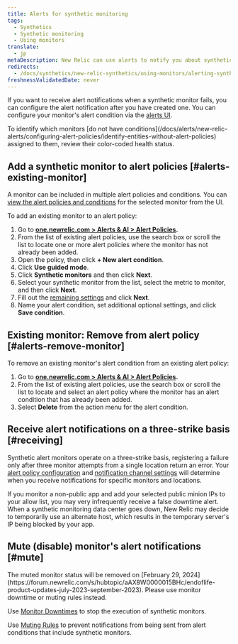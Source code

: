 ```yaml
---
title: Alerts for synthetic monitoring
tags:
  - Synthetics
  - Synthetic monitoring
  - Using monitors
translate:
  - jp
metaDescription: New Relic can use alerts to notify you about synthetic monitors's failures.
redirects:
  - /docs/synthetics/new-relic-synthetics/using-monitors/alerting-synthetics
freshnessValidatedDate: never
---
```


If you want to receive alert notifications when a synthetic monitor fails, you can configure the alert notification after you have created one. You can configure your monitor's alert condition via the [alerts UI](/docs/alerts-applied-intelligence/new-relic-alerts/alert-policies/create-edit-or-find-alert-policy/).

<Callout variant="tip">
  To identify which monitors [do not have conditions](/docs/alerts/new-relic-alerts/configuring-alert-policies/identify-entities-without-alert-policies) assigned to them, review their color-coded health status.
</Callout>

## Add a synthetic monitor to alert policies [#alerts-existing-monitor]

A monitor can be included in multiple alert policies and conditions. You can [view the alert policies and conditions](/docs/synthetics/new-relic-synthetics/using-monitors/view-monitors-alert-policies-conditions) for the selected monitor from the <InlinePopover type="alerts" /> UI.

To add an existing monitor to an alert policy:

1. Go to **[one.newrelic.com > Alerts & AI > Alert Policies](https://one.newrelic.com/alerts-ai/condition-builder/policy-list).**
2. From the list of existing alert policies, use the search box or scroll the list to locate one or more alert policies where the monitor has not already been added.
3. Open the policy, then click **+ New alert condition**.
4. Click **Use guided mode**. 
5. Click **Synthetic monitors** and then click **Next**.
6. Select your synthetic monitor from the list, select the metric to monitor, and then click **Next**. 
7. Fill out the [remaining settings](/docs/alerts-applied-intelligence/new-relic-alerts/alert-conditions/create-nrql-alert-conditions/#query-order) and click **Next**.
8. Name your alert condition, set additional optional settings, and click **Save condition**. 

## Existing monitor: Remove from alert policy [#alerts-remove-monitor]

To remove an existing monitor's alert condition from an existing alert policy:

1. Go to **[one.newrelic.com > Alerts & AI > Alert Policies](https://one.newrelic.com/alerts-ai/condition-builder/policy-list).**
2. From the list of existing alert policies, use the search box or scroll the list to locate and select an alert policy where the monitor has an alert condition that has already been added.
3. Select **Delete** from the action menu for the alert condition.

## Receive alert notifications on a three-strike basis [#receiving]

Synthetic alert monitors operate on a three-strike basis, registering a failure only after three monitor attempts from a single location return an error. Your [alert policy configuration](/docs/alerts/new-relic-alerts-beta/configuring-alert-policies/alert-policy-workflow) and [notification channel settings](/docs/alerts/new-relic-alerts-beta/managing-notification-channels/notification-channels-controlling-where-send-alerts) will determine when you receive notifications for specific monitors and locations.

If you monitor a non-public app and add your selected public minion IPs to your allow list, you may very infrequently receive a false downtime alert. When a synthetic monitoring data center goes down, New Relic may decide to temporarily use an alternate host, which results in the temporary server's IP being blocked by your app.

## Mute (disable) monitor's alert notifications [#mute]

<Callout variant="important">
  The muted monitor status will be removed on [February 29, 2024](https://forum.newrelic.com/s/hubtopic/aAX8W0000015BHc/endoflife-product-updates-july-2023-september-2023). Please use monitor downtime or muting rules instead.
</Callout>

Use [Monitor Downtimes](/docs/synthetics/synthetic-monitoring/using-monitors/monitor-downtimes-disable-monitoring-during-scheduled-maintenance-times/) to stop the execution of synthetic monitors.

Use [Muting Rules](/docs/alerts-applied-intelligence/new-relic-alerts/alert-notifications/muting-rules-suppress-notifications/) to prevent notifications from being sent from alert conditions that include synthetic monitors.